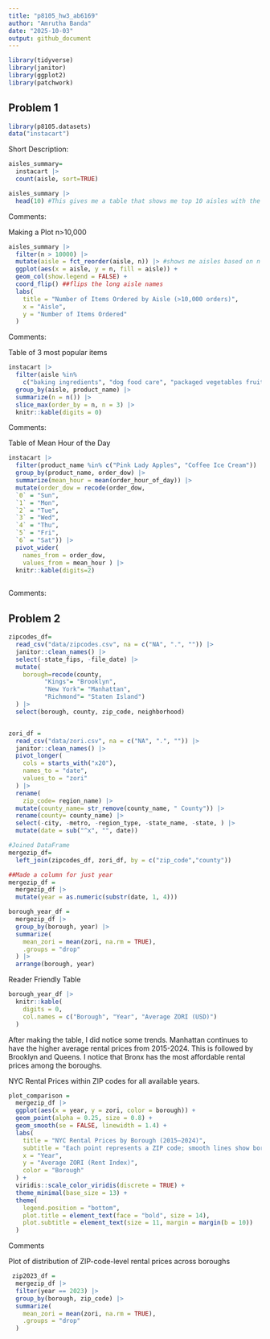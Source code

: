 ```yaml
---
title: "p8105_hw3_ab6169"
author: "Amrutha Banda"
date: "2025-10-03"
output: github_document
---
```


```r
library(tidyverse)
library(janitor)
library(ggplot2)
library(patchwork)

```

## Problem 1 
```r
library(p8105.datasets)
data("instacart")
```

Short Description: 

```r
aisles_summary= 
  instacart |> 
  count(aisle, sort=TRUE)

aisles_summary |> 
  head(10) #This gives me a table that shows me top 10 aisles with the most ordered items 
```
Comments: 



Making a Plot n>10,000
```r
aisles_summary |> 
  filter(n > 10000) |> 
  mutate(aisle = fct_reorder(aisle, n)) |> #shows me aisles based on n (size)
  ggplot(aes(x = aisle, y = n, fill = aisle)) +
  geom_col(show.legend = FALSE) +
  coord_flip() ##flips the long aisle names
  labs(
    title = "Number of Items Ordered by Aisle (>10,000 orders)",
    x = "Aisle",
    y = "Number of Items Ordered"
  )
```
Comments: 



Table of 3 most popular items 
```r
instacart |> 
  filter(aisle %in% 
    c("baking ingredients", "dog food care", "packaged vegetables fruits")) |> 
  group_by(aisle, product_name) |>
  summarize(n = n()) |> 
  slice_max(order_by = n, n = 3) |> 
  knitr::kable(digits = 0)
```
Comments: 



Table of Mean Hour of the Day
```r
instacart |> 
  filter(product_name %in% c("Pink Lady Apples", "Coffee Ice Cream")) |> 
  group_by(product_name, order_dow) |> 
  summarize(mean_hour = mean(order_hour_of_day)) |> 
  mutate(order_dow = recode(order_dow,
  `0` = "Sun",
  `1` = "Mon", 
  `2` = "Tue",
  `3` = "Wed",
  `4` = "Thu", 
  `5` = "Fri",
  `6` = "Sat")) |> 
  pivot_wider(
    names_from = order_dow,
    values_from = mean_hour ) |> 
  knitr::kable(digits=2) 
               
```
Comments: 


## Problem 2 

```r
zipcodes_df= 
  read_csv("data/zipcodes.csv", na = c("NA", ".", "")) |>
  janitor::clean_names() |> 
  select(-state_fips, -file_date) |> 
  mutate(
    borough=recode(county,
          "Kings"= "Brooklyn",
          "New York"= "Manhattan",
          "Richmond"= "Staten Island") 
  ) |> 
  select(borough, county, zip_code, neighborhood)


zori_df = 
  read_csv("data/zori.csv", na = c("NA", ".", "")) |> 
  janitor::clean_names() |> 
  pivot_longer(
    cols = starts_with("x20"),
    names_to = "date",
    values_to = "zori"
  ) |> 
  rename(
    zip_code= region_name) |> 
  mutate(county_name= str_remove(county_name, " County")) |> 
  rename(county= county_name) |> 
  select(-city, -metro, -region_type, -state_name, -state, ) |> 
  mutate(date = sub("^x", "", date))

#Joined DataFrame
mergezip_df=
  left_join(zipcodes_df, zori_df, by = c("zip_code","county"))
```


```r
##Made a column for just year 
mergezip_df = 
  mergezip_df |> 
  mutate(year = as.numeric(substr(date, 1, 4)))
```


```r
borough_year_df = 
  mergezip_df |> 
  group_by(borough, year) |> 
  summarize(
    mean_zori = mean(zori, na.rm = TRUE),
    .groups = "drop"
  ) |> 
  arrange(borough, year)


```


Reader Friendly Table 
```r
borough_year_df |> 
  knitr::kable(
    digits = 0,
    col.names = c("Borough", "Year", "Average ZORI (USD)")
  )
```

After making the table, I did notice some trends. Manhattan continues to have the higher average rental prices from 2015-2024. This is followed by Brooklyn and Queens. I notice that Bronx has the most affordable rental prices among the boroughs.

NYC Rental Prices within ZIP codes for all available years.
```r
plot_comparison =
  mergezip_df |> 
  ggplot(aes(x = year, y = zori, color = borough)) +
  geom_point(alpha = 0.25, size = 0.8) +
  geom_smooth(se = FALSE, linewidth = 1.4) +
  labs(
    title = "NYC Rental Prices by Borough (2015–2024)",
    subtitle = "Each point represents a ZIP code; smooth lines show borough-level trends",
    x = "Year",
    y = "Average ZORI (Rent Index)",
    color = "Borough"
  ) +
  viridis::scale_color_viridis(discrete = TRUE) +
  theme_minimal(base_size = 13) +
  theme(
    legend.position = "bottom",
    plot.title = element_text(face = "bold", size = 14),
    plot.subtitle = element_text(size = 11, margin = margin(b = 10))
  )


```
Comments 

Plot of distribution of ZIP-code-level rental prices across boroughs
```r

 zip2023_df =
  mergezip_df |> 
  filter(year == 2023) |>                
  group_by(borough, zip_code) |>         
  summarize(
    mean_zori = mean(zori, na.rm = TRUE),
    .groups = "drop"
  )
```

```r

```

